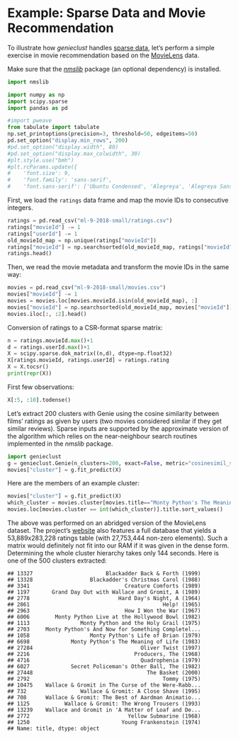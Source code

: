 # Example: Sparse Data and Movie Recommendation

To illustrate how *genieclust* handles
[sparse data](https://en.wikipedia.org/wiki/Sparse_matrix),
let's perform a simple exercise in movie recommendation based on
the [MovieLens](https://grouplens.org/datasets/movielens/latest/) data.

::::{important}
Make sure that the [*nmslib*](https://github.com/nmslib/nmslib)
package (an optional dependency) is installed.

```python
import nmslib
```
::::

```python
import numpy as np
import scipy.sparse
import pandas as pd
```

```python
#import pweave
from tabulate import tabulate
np.set_printoptions(precision=3, threshold=50, edgeitems=50)
pd.set_option("display.min_rows", 200)
#pd.set_option("display.width", 80)
#pd.set_option("display.max_colwidth", 30)
#plt.style.use("bmh")
#plt.rcParams.update({
#    'font.size': 9,
#    'font.family': 'sans-serif',
#    'font.sans-serif': ['Ubuntu Condensed', 'Alegreya', 'Alegreya Sans']})
```


First, we load the `ratings` data frame
and map the movie IDs to consecutive integers.

```python
ratings = pd.read_csv("ml-9-2018-small/ratings.csv")
ratings["movieId"] -= 1
ratings["userId"] -= 1
old_movieId_map = np.unique(ratings["movieId"])
ratings["movieId"] = np.searchsorted(old_movieId_map, ratings["movieId"])
ratings.head()
```

Then, we read the movie metadata and transform the movie IDs
in the same way:

```python
movies = pd.read_csv("ml-9-2018-small/movies.csv")
movies["movieId"] -= 1
movies = movies.loc[movies.movieId.isin(old_movieId_map), :]
movies["movieId"] = np.searchsorted(old_movieId_map, movies["movieId"])
movies.iloc[:, :2].head()
```


Conversion of ratings to a CSR-format sparse matrix:

```python
n = ratings.movieId.max()+1
d = ratings.userId.max()+1
X = scipy.sparse.dok_matrix((n,d), dtype=np.float32)
X[ratings.movieId, ratings.userId] = ratings.rating
X = X.tocsr()
print(repr(X))
```


First few observations:

```python
X[:5, :10].todense()
```

Let's extract 200 clusters with Genie using the cosine similarity between films' ratings
as given by users (two movies considered similar if they get similar reviews).
Sparse inputs are supported by the approximate version of the algorithm
which relies on the near-neighbour search routines implemented in the *nmslib* package.


```python
import genieclust
g = genieclust.Genie(n_clusters=200, exact=False, metric="cosinesimil_sparse")
movies["cluster"] = g.fit_predict(X)
```

Here are the members of an example cluster:

```python
movies["cluster"] = g.fit_predict(X)
which_cluster = movies.cluster[movies.title=="Monty Python's The Meaning of Life (1983)"]
movies.loc[movies.cluster == int(which_cluster)].title.sort_values()
```




The above was performed on an abridged version of the MovieLens dataset.
The project's [website](https://grouplens.org/datasets/movielens/latest/)
also features a full database that yields a 53,889x283,228 ratings table
(with 27,753,444 non-zero elements). Such a matrix would definitely
not fit into our RAM if it was given in the dense form.
Determining the whole cluster hierarchy takes only 144 seconds.
Here is one of the 500 clusters extracted:

```
## 13327                       Blackadder Back & Forth (1999)
## 13328                  Blackadder's Christmas Carol (1988)
## 3341                              Creature Comforts (1989)
## 1197       Grand Day Out with Wallace and Gromit, A (1989)
## 2778                            Hard Day's Night, A (1964)
## 2861                                          Help! (1965)
## 2963                              How I Won the War (1967)
## 6006        Monty Python Live at the Hollywood Bowl (1982)
## 1113                Monty Python and the Holy Grail (1975)
## 2703     Monty Python's And Now for Something Completel...
## 1058                   Monty Python's Life of Brian (1979)
## 6698             Monty Python's The Meaning of Life (1983)
## 27284                                  Oliver Twist (1997)
## 2216                                 Producers, The (1968)
## 4716                                   Quadrophenia (1979)
## 6027             Secret Policeman's Other Ball, The (1982)
## 27448                                    The Basket (2000)
## 2792                                          Tommy (1975)
## 10475    Wallace & Gromit in The Curse of the Were-Rabb...
## 732                 Wallace & Gromit: A Close Shave (1995)
## 708      Wallace & Gromit: The Best of Aardman Animatio...
## 1125           Wallace & Gromit: The Wrong Trousers (1993)
## 13239    Wallace and Gromit in 'A Matter of Loaf and De...
## 2772                               Yellow Submarine (1968)
## 1250                             Young Frankenstein (1974)
## Name: title, dtype: object
```


